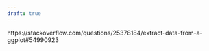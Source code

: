 ```yaml
---
draft: true
---
```


https://stackoverflow.com/questions/25378184/extract-data-from-a-ggplot#54990923
